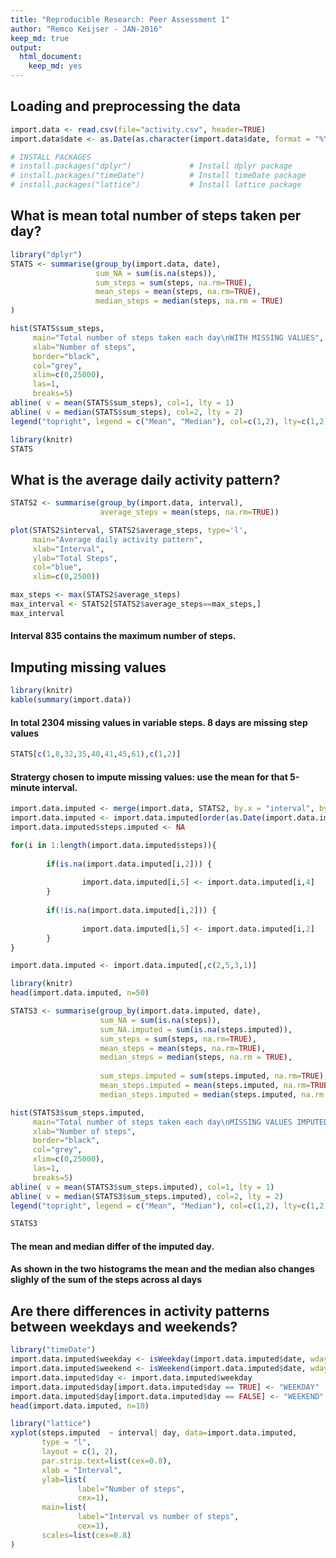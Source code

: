 ```yaml
---
title: "Reproducible Research: Peer Assessment 1"
author: "Remco Keijser - JAN-2016"
keep_md: true
output: 
  html_document: 
    keep_md: yes
---
```



## Loading and preprocessing the data
```r
import.data <- read.csv(file="activity.csv", header=TRUE)
import.data$date <- as.Date(as.character(import.data$date, format = "%Y/%m/%d"))
```

```r
# INSTALL PACKAGES
# install.packages("dplyr")             # Install dplyr package
# install.packages("timeDate")          # Install timeDate package
# install.packages("lattice")           # Install lattice package

```

## What is mean total number of steps taken per day?
```r
library("dplyr")
STATS <- summarise(group_by(import.data, date),
                   sum_NA = sum(is.na(steps)),
                   sum_steps = sum(steps, na.rm=TRUE),
                   mean_steps = mean(steps, na.rm=TRUE),
                   median_steps = median(steps, na.rm = TRUE)
)
```

```r
hist(STATS$sum_steps,
     main="Total number of steps taken each day\nWITH MISSING VALUES",
     xlab="Number of steps",
     border="black",
     col="grey",
     xlim=c(0,25000),
     las=1,
     breaks=5)
abline( v = mean(STATS$sum_steps), col=1, lty = 1)
abline( v = median(STATS$sum_steps), col=2, lty = 2)
legend("topright", legend = c("Mean", "Median"), col=c(1,2), lty=c(1,2))
```

```r
library(knitr)
STATS
```

## What is the average daily activity pattern?

```R
STATS2 <- summarise(group_by(import.data, interval),
                    average_steps = mean(steps, na.rm=TRUE))
```

```r
plot(STATS2$interval, STATS2$average_steps, type='l',
     main="Average daily activity pattern",
     xlab="Interval",
     ylab="Total Steps",
     col="blue",
     xlim=c(0,2500))
```

```R
max_steps <- max(STATS2$average_steps)
max_interval <- STATS2[STATS2$average_steps==max_steps,]
max_interval
```
#### **Interval 835 contains the maximum number of steps.**

## Imputing missing values

```r
library(knitr)
kable(summary(import.data))
```  

#### **In total 2304 missing values in variable steps. 8 days are missing step values**

```r
STATS[c(1,8,32,35,40,41,45,61),c(1,2)]
```

#### **Stratergy chosen to impute missing values: use the mean for that 5-minute interval.**

```r
import.data.imputed <- merge(import.data, STATS2, by.x = "interval", by.y = "interval")
import.data.imputed <- import.data.imputed[order(as.Date(import.data.imputed$date, format="%d/%m/%Y")),]
import.data.imputed$steps.imputed <- NA

for(i in 1:length(import.data.imputed$steps)){
        
        if(is.na(import.data.imputed[i,2])) {
                
                import.data.imputed[i,5] <- import.data.imputed[i,4]
        }
        
        if(!is.na(import.data.imputed[i,2])) {
                
                import.data.imputed[i,5] <- import.data.imputed[i,2]
        }
}

import.data.imputed <- import.data.imputed[,c(2,5,3,1)]
```

```r
library(knitr)
head(import.data.imputed, n=50)
```

```r
STATS3 <- summarise(group_by(import.data.imputed, date),
                    sum_NA = sum(is.na(steps)),
                    sum_NA.imputed = sum(is.na(steps.imputed)),
                    sum_steps = sum(steps, na.rm=TRUE),
                    mean_steps = mean(steps, na.rm=TRUE),
                    median_steps = median(steps, na.rm = TRUE),
                    
                    sum_steps.imputed = sum(steps.imputed, na.rm=TRUE),
                    mean_steps.imputed = mean(steps.imputed, na.rm=TRUE),
                    median_steps.imputed = median(steps.imputed, na.rm = TRUE))
```

```r
hist(STATS3$sum_steps.imputed,
     main="Total number of steps taken each day\nMISSING VALUES IMPUTED",
     xlab="Number of steps",
     border="black",
     col="grey",
     xlim=c(0,25000),
     las=1,
     breaks=5)
abline( v = mean(STATS3$sum_steps.imputed), col=1, lty = 1)
abline( v = median(STATS3$sum_steps.imputed), col=2, lty = 2)
legend("topright", legend = c("Mean", "Median"), col=c(1,2), lty=c(1,2))
```

```r
STATS3
```

#### **The mean and median differ of the imputed day.**
#### **As shown in the two histograms the mean and the median also changes slighly of the sum of the steps across al days**

## Are there differences in activity patterns between weekdays and weekends?

```r
library("timeDate")
import.data.imputed$weekday <- isWeekday(import.data.imputed$date, wday = 1:5)
import.data.imputed$weekend <- isWeekend(import.data.imputed$date, wday = 1:5)
import.data.imputed$day <- import.data.imputed$weekday
import.data.imputed$day[import.data.imputed$day == TRUE] <- "WEEKDAY"
import.data.imputed$day[import.data.imputed$day == FALSE] <- "WEEKEND"
head(import.data.imputed, n=10)
```

```r
library("lattice")
xyplot(steps.imputed  ~ interval| day, data=import.data.imputed,
       type = "l",
       layout = c(1, 2),
       par.strip.text=list(cex=0.8),
       xlab = "Interval",
       ylab=list(
               label="Number of steps",
               cex=1),
       main=list(
               label="Interval vs number of steps",
               cex=1),
       scales=list(cex=0.8)
)
```
